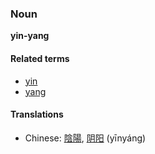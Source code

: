 ===Noun===
'''yin-yang'''

====Related terms====
*[[yin]]
*[[yang]]

====Translations====
*Chinese: [[陰陽]], [[阴阳]] (yīnyáng)
